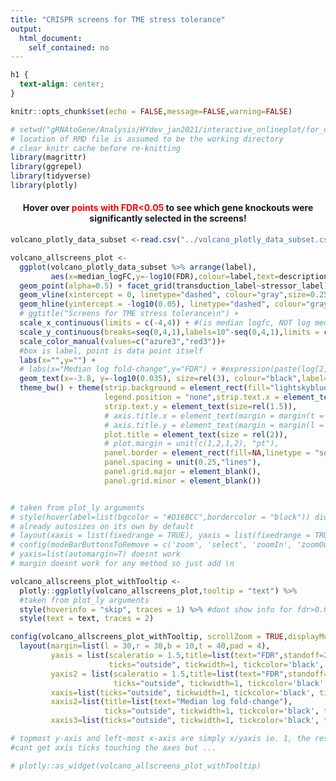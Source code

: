 ```yaml
---
title: "CRISPR screens for TME stress tolerance"
output:
  html_document:
    self_contained: no
---
```

```css
h1 {
  text-align: center;
}
```

```r
knitr::opts_chunk$set(echo = FALSE,message=FALSE,warning=FALSE)
```

```r

# setwd("gRNAtoGene/Analysis/HYdev_jan2021/interactive_onlineplot/for_dev_branch_rmd")
# location of RMD file is assumed to be the working directory
# clear knitr cache before re-knitting
library(magrittr)
library(ggrepel)
library(tidyverse)
library(plotly)

```

<center> <h4>Hover over <span style="color:red">points with FDR<0.05</span> to see which gene knockouts were significantly selected in the screens!</h4> </center>

```r

volcano_plotly_data_subset <-read.csv("../volcano_plotly_data_subset.csv")

volcano_allscreens_plot <-
  ggplot(volcano_plotly_data_subset %>% arrange(label), 
         aes(x=median_logFC,y=-log10(FDR),colour=label,text=description)) +
  geom_point(alpha=0.5) + facet_grid(transduction_label~stressor_label) + #cannot have labeller, plotly cannot recognise
  geom_vline(xintercept = 0, linetype="dashed", colour="gray",size=0.25) +
  geom_hline(yintercept = -log10(0.05), linetype="dashed", colour="gray",size=0.25) +
  # ggtitle("Screens for TME stress tolerance\n") +
  scale_x_continuous(limits = c(-4,4)) + #(is median logfc, NOT log median fc)
  scale_y_continuous(breaks=seq(0,4,1),labels=10^-seq(0,4,1),limits = c(NA,4.6)) +
  scale_color_manual(values=c("azure3","red3"))+ 
  #box is label, point is data point itself
  labs(x="",y="") +
  # labs(x="Median log fold-change",y="FDR") + #expression(paste(log[2]," median fold-change"))
  geom_text(x=-3.8, y=-log10(0.035), size=rel(3), colour="black",label="0.05", show.legend = F) +
  theme_bw() + theme(strip.background = element_rect(fill="lightskyblue1"),
                     legend.position = "none",strip.text.x = element_text(size=rel(2),face="bold"),
                     strip.text.y = element_text(size=rel(1.5)),
                     # axis.title.x = element_text(margin = margin(t = 4)),
                     # axis.title.y = element_text(margin = margin(l = -4)),
                     plot.title = element_text(size = rel(2)),
                     # plot.margin = unit(c(1,2,1,2), "pt"),
                     panel.border = element_rect(fill=NA,linetype = "solid", colour = "black", size=0.5),
                     panel.spacing = unit(0.25,"lines"),
                     panel.grid.major = element_blank(),
                     panel.grid.minor = element_blank())


# taken from plot_ly arguments
# style(hoverlabel=list(bgcolor = "#D16BCC",bordercolor = "black")) didnt work
# already autosizes on its own by default
# layout(xaxis = list(fixedrange = TRUE), yaxis = list(fixedrange = TRUE)) worked but not in all facets
# config(modeBarButtonsToRemove = c('zoom', 'select', 'zoomIn', 'zoomOut', 'resetScale'), displaylogo = FALSE) didnt work
# yaxis=list(automargin=T) doesnt work
# margin doesnt work for any method so just add \n

volcano_allscreens_plot_withTooltip <-
  plotly::ggplotly(volcano_allscreens_plot,tooltip = "text") %>% 
  #taken from plot_ly arguments 
  style(hoverinfo = "skip", traces = 1) %>% #dont show info for fdr>0.05
  style(text = text, traces = 2) 

config(volcano_allscreens_plot_withTooltip, scrollZoom = TRUE,displayModeBar = TRUE) %>%
  layout(margin=list(l = 30,r = 30,b = 10,t = 40,pad = 4),
         yaxis = list(scaleratio = 1.5,title=list(text="FDR",standoff=25),
                      ticks="outside", tickwidth=1, tickcolor='black', ticklen=6, col=1),
         yaxis2 = list(scaleratio = 1.5,title=list(text="FDR",standoff=25),
                       ticks="outside", tickwidth=1, tickcolor='black', ticklen=6, col=1),
         xaxis=list(ticks="outside", tickwidth=1, tickcolor='black', ticklen=6),
         xaxis2=list(title=list(text="Median log fold-change"),
                     ticks="outside", tickwidth=1, tickcolor='black', ticklen=6),
         xaxis3=list(ticks="outside", tickwidth=1, tickcolor='black', ticklen=6))

# topmost y-axis and left-most x-axis are simply x/yaxis ie. 1, the rest are numbered 2,3 etc
#cant get axis ticks touching the axes but ...

# plotly::as_widget(volcano_allscreens_plot_withTooltip)

```


